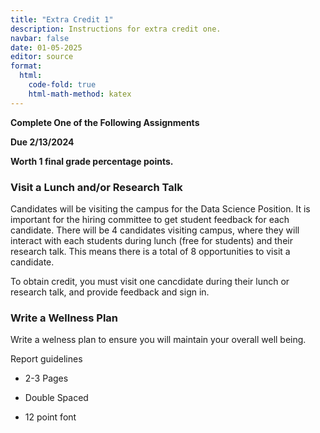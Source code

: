 ```yaml
---
title: "Extra Credit 1"
description: Instructions for extra credit one.
navbar: false
date: 01-05-2025
editor: source
format:
  html: 
    code-fold: true
    html-math-method: katex
---
```


**Complete One of the Following Assignments**

**Due 2/13/2024**

**Worth 1 final grade percentage points.**

### Visit a Lunch and/or Research Talk


Candidates will be visiting the campus for the Data Science Position. It is important for the hiring committee to get student feedback for each candidate. There will be 4 candidates visiting campus, where they will interact with each students during lunch (free for students) and their research talk. This means there is a total of 8 opportunities to visit a candidate. 

To obtain credit, you must visit one cancdidate during their lunch or research talk, and provide feedback and sign in.

### Write a Wellness Plan

Write a welness plan to ensure you will maintain your overall well being.

Report guidelines

-   2-3 Pages

-   Double Spaced

-   12 point font



